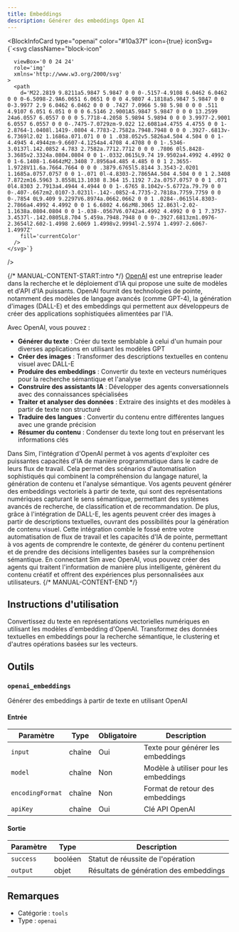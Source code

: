 ```yaml
---
title: Embeddings
description: Générer des embeddings Open AI
---
```



<BlockInfoCard 
  type="openai"
  color="#10a37f"
  icon={true}
  iconSvg={`<svg className="block-icon"
      
      
      
      viewBox='0 0 24 24'
      role='img'
      xmlns='http://www.w3.org/2000/svg'
    >
      <path
        d='M22.2819 9.8211a5.9847 5.9847 0 0 0-.5157-4.9108 6.0462 6.0462 0 0 0-6.5098-2.9A6.0651 6.0651 0 0 0 4.9807 4.1818a5.9847 5.9847 0 0 0-3.9977 2.9 6.0462 6.0462 0 0 0 .7427 7.0966 5.98 5.98 0 0 0 .511 4.9107 6.051 6.051 0 0 0 6.5146 2.9001A5.9847 5.9847 0 0 0 13.2599 24a6.0557 6.0557 0 0 0 5.7718-4.2058 5.9894 5.9894 0 0 0 3.9977-2.9001 6.0557 6.0557 0 0 0-.7475-7.0729zm-9.022 12.6081a4.4755 4.4755 0 0 1-2.8764-1.0408l.1419-.0804 4.7783-2.7582a.7948.7948 0 0 0 .3927-.6813v-6.7369l2.02 1.1686a.071.071 0 0 1 .038.052v5.5826a4.504 4.504 0 0 1-4.4945 4.4944zm-9.6607-4.1254a4.4708 4.4708 0 0 1-.5346-3.0137l.142.0852 4.783 2.7582a.7712.7712 0 0 0 .7806 0l5.8428-3.3685v2.3324a.0804.0804 0 0 1-.0332.0615L9.74 19.9502a4.4992 4.4992 0 0 1-6.1408-1.6464zM2.3408 7.8956a4.485 4.485 0 0 1 2.3655-1.9728V11.6a.7664.7664 0 0 0 .3879.6765l5.8144 3.3543-2.0201 1.1685a.0757.0757 0 0 1-.071 0l-4.8303-2.7865A4.504 4.504 0 0 1 2.3408 7.872zm16.5963 3.8558L13.1038 8.364 15.1192 7.2a.0757.0757 0 0 1 .071 0l4.8303 2.7913a4.4944 4.4944 0 0 1-.6765 8.1042v-5.6772a.79.79 0 0 0-.407-.667zm2.0107-3.0231l-.142-.0852-4.7735-2.7818a.7759.7759 0 0 0-.7854 0L9.409 9.2297V6.8974a.0662.0662 0 0 1 .0284-.0615l4.8303-2.7866a4.4992 4.4992 0 0 1 6.6802 4.66zM8.3065 12.863l-2.02-1.1638a.0804.0804 0 0 1-.038-.0567V6.0742a4.4992 4.4992 0 0 1 7.3757-3.4537l-.142.0805L8.704 5.459a.7948.7948 0 0 0-.3927.6813zm1.0976-2.3654l2.602-1.4998 2.6069 1.4998v2.9994l-2.5974 1.4997-2.6067-1.4997Z'
        fill='currentColor'
      />
    </svg>`}
/>

{/* MANUAL-CONTENT-START:intro */}
[OpenAI](https://www.openai.com) est une entreprise leader dans la recherche et le déploiement d'IA qui propose une suite de modèles et d'API d'IA puissants. OpenAI fournit des technologies de pointe, notamment des modèles de langage avancés (comme GPT-4), la génération d'images (DALL-E) et des embeddings qui permettent aux développeurs de créer des applications sophistiquées alimentées par l'IA.

Avec OpenAI, vous pouvez :

- **Générer du texte** : Créer du texte semblable à celui d'un humain pour diverses applications en utilisant les modèles GPT
- **Créer des images** : Transformer des descriptions textuelles en contenu visuel avec DALL-E
- **Produire des embeddings** : Convertir du texte en vecteurs numériques pour la recherche sémantique et l'analyse
- **Construire des assistants IA** : Développer des agents conversationnels avec des connaissances spécialisées
- **Traiter et analyser des données** : Extraire des insights et des modèles à partir de texte non structuré
- **Traduire des langues** : Convertir du contenu entre différentes langues avec une grande précision
- **Résumer du contenu** : Condenser du texte long tout en préservant les informations clés

Dans Sim, l'intégration d'OpenAI permet à vos agents d'exploiter ces puissantes capacités d'IA de manière programmatique dans le cadre de leurs flux de travail. Cela permet des scénarios d'automatisation sophistiqués qui combinent la compréhension du langage naturel, la génération de contenu et l'analyse sémantique. Vos agents peuvent générer des embeddings vectoriels à partir de texte, qui sont des représentations numériques capturant le sens sémantique, permettant des systèmes avancés de recherche, de classification et de recommandation. De plus, grâce à l'intégration de DALL-E, les agents peuvent créer des images à partir de descriptions textuelles, ouvrant des possibilités pour la génération de contenu visuel. Cette intégration comble le fossé entre votre automatisation de flux de travail et les capacités d'IA de pointe, permettant à vos agents de comprendre le contexte, de générer du contenu pertinent et de prendre des décisions intelligentes basées sur la compréhension sémantique. En connectant Sim avec OpenAI, vous pouvez créer des agents qui traitent l'information de manière plus intelligente, génèrent du contenu créatif et offrent des expériences plus personnalisées aux utilisateurs.
{/* MANUAL-CONTENT-END */}

## Instructions d'utilisation

Convertissez du texte en représentations vectorielles numériques en utilisant les modèles d'embedding d'OpenAI. Transformez des données textuelles en embeddings pour la recherche sémantique, le clustering et d'autres opérations basées sur les vecteurs.

## Outils

### `openai_embeddings`

Générer des embeddings à partir de texte en utilisant OpenAI

#### Entrée

| Paramètre | Type | Obligatoire | Description |
| --------- | ---- | ----------- | ----------- |
| `input` | chaîne | Oui | Texte pour générer les embeddings |
| `model` | chaîne | Non | Modèle à utiliser pour les embeddings |
| `encodingFormat` | chaîne | Non | Format de retour des embeddings |
| `apiKey` | chaîne | Oui | Clé API OpenAI |

#### Sortie

| Paramètre | Type | Description |
| --------- | ---- | ----------- |
| `success` | booléen | Statut de réussite de l'opération |
| `output` | objet | Résultats de génération des embeddings |

## Remarques

- Catégorie : `tools`
- Type : `openai`
